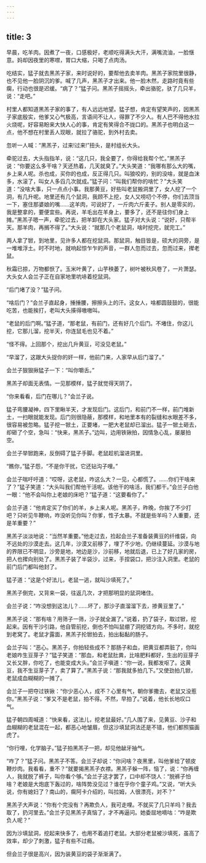 ```yaml
---
---
---
```

title: 3
---



早晨，吃羊肉。因煮了一夜，口感极好，老顺吃得满头大汗，满嘴流油，一脸惬意。妈却因夜里的寒噤，胃口大缩，只喝了点肉汤。

吃结实，猛子就去黑羔子家，来时说好的，要帮他去卖羊肉。黑羔子家院里很静，也不见他一脸阴沉的爹。喊了几声，黑羔子才出来。他一脸木然，走路时竟有些瘸，行动也很是迟缓。“病了？”猛子问。黑羔子摇摇头，牵出骆驼，驮了几只羊，说：“走吧。”

村里人都知道黑羔子家的事了，有人远远地望。猛子想，肯定有望笑声的，因黑羔子家底殷实，他爹又心气极高，言语间不让人，得罪了不少人。有人巴不得他水拉火烧呢，好容易盼来大快人心的事，肯定有笑得合不拢口的。黑羔子也明白这一点，他不想在村里丢人现眼，就拉了骆驼，到外村去卖。

忽听一人喊：“黑羔子，过来!过来!”扭头，是村组长大头。

牵驼过去，大头指指羊，说：“这几只，我全要了，你得给我帮个忙。”黑羔子说：“你要这么多干啥？天还热着，几天就臭了。”大头笑道：“我哪有那么大的嘴，乡上来人呢。杀也成，买你的也成，反正得几只。叫狼咬的，别的没啥，就是血沫多，水滚了，叫女人多舀几次就成。”猛子问：“叫我们帮你的啥忙？”大头笑道：“没啥大事，只一点点小事。我那黄豆，好些叫老鼠搬洞里了，女人挖了一个洞，有几升呢。地里还有几个鼠洞，我顾不上挖，女人又唠叨个不停，你们去顶当一下，塞住那婆娘的嘴……这羊肉，可说好了，一斤肉六斤麦子。别人是零买的，我是整拿的，要便宜些。再说，羊毛出在羊身上，要多了，还不是往你们身上摊。”黑羔子嗯一声，牵驼过去，把羊卸在大头家。猛子对大头说：“说好，只帮半天。那羊肉，再搁不得了。”大头说：“就那几个老鼠洞，啥时挖完，就完工。”

两人拿了锨，到地里，见许多人都在挖鼠洞。那鼠洞，触目皆是，硕大的洞旁，是一堆堆浮土。时不时地，就响起惊乍乍的声音，一群人忽而过去，忽而过来，撵老鼠。

秋霜已掠，万物都恹了。玉米叶黄了，山芋秧萎了，树叶被秋风卷了，一片萧瑟。大头女人会兰子正在自家地里吭哧着挖鼠洞。

“后门堵了没？”猛子问。

“啥后门？”会兰子直起身，捶捶腰，擦擦头上的汗。这女人，啥都圆鼓鼓的，很能吃苦，也能挨打，老叫大头揍得嗷嗷叫。

“老鼠的后门啊。”猛子道，“那老鼠，有前门，还有好几个后门。不堵住，你这儿挖，它那儿溜，挖半天，你连鼠毛也见不着。”

“怪不得。上回那个，挖出几升黄豆，可没见老鼠。”

“早溜了，这跟大头捉你的奸一样，他前门来，人家早从后门溜了。”

会兰子狠狠揪猛子一下：“叫你嚼舌。”

黑羔子却面无表情。一见那模样，猛子就觉得天阴了。

“你来看看，后门在哪儿？”会兰子说。

猛子弯腰凝神，四下里瞅半天，才发现后门。这后门，和前门不一样，前门堆新土，一扫眼就能发现。后门则很隐蔽，那模样，和地里本有的裂缝和水眼差不多，很容易被忽略。猛子挖一锨土，正要堵，一肥大老鼠却已溜出。猛子一锨土砸去，却砸了个空，急叫：“快来，黑羔子。”边叫，边用铁锹拍，因情急心乱，屡屡拍空。

会兰子举锨跑来，反倒碍了猛子手脚。老鼠趁机溜进洞里。

“瞧你，”猛子怨，“不是你干扰，它还钻沟子哩。”

会兰子喘吁吁道：“哎呀，这老鼠，咋这么大？一见，心都慌了。……你们干啥来了？”猛子笑道：“大头叫我们帮他干活呢。该他干的啥活，我们都干。”会兰子白他一眼：“他不会叫你上老娘的床吧？”猛子道：“这要看你了。”

会兰子道：“他肯定买了你们的羊，乡上来人呢。黑羔子，昨晚，你挨了不少打吧？只听见牛鞭响，咋没听见你叫？你爹，性子太暴。不就是些羊吗？人重要，还是羊重要？”

黑羔子淡淡地说：“当然羊重要。”他走过去，捡起会兰子准备装黄豆的纤维袋，向不远处的沙漠走去。这几年，沙漠又前移了，埋了不少地，仍继续蔓延。沙漠与地的界限已不明显，沙旁是地，地边是沙，沙前移，地就后退，已上了好几家的房，把人也撵向别处了。黑羔子装了半袋沙，过来，手捏袋口，把沙注入洞里。老鼠的前门后门都叫他封了。

猛子道：“这是个好法儿，老鼠一逃，就叫沙填死了。”

黑羔子倒完，又背来一袋，往返几次，才把那明显的鼠洞堵住。

会兰子说：“咋没想到这法儿？……坏了，那沙子直溜溜下去，掺黄豆里了。”

黑羔子说：“那有啥？用筛子一筛，沙子就全漏了。”说着，扔了袋子，取过锨，挖起来。因有干沙引路，他自管前挖，倒也不怕叫鼠绷了洞挖错方向。不多时，就挖到老窝了。老鼠才露面，黑羔子抡锨拍去，拍出黏黏的肠子。

会兰子叫：“恶心。黑羔子，你拍轻些成不？那肠子和血，把黄豆都弄脏了，你叫老娘咋生豆芽子？”猛子笑道：“那血，和老鼠肚粪，比啥肥料都好，生出的豆芽子又长又胖，你吃了，也能变成大头。”会兰子嗔道：“你一说，我都发呕了。这黄豆，我不生豆芽子了，卖了算了。”黑羔子说：“那我就多拍几下。”又使劲拍几锨，老鼠成血糊糊的一摊了。

会兰子一把夺过铁锹：“你少恶心人，成不？心里有气，朝你爹撒去，老鼠又没惹你。”黑羔子说：“爹又不是老鼠，拍不得。不然，早拍了。”说着，他长长地叹口气。

猛子朝四周喊道：“快来看，这法儿，挖老鼠最好。”几人围了来，见黄豆、沙子和血糊糊的老鼠混在一起，都恶心地皱眉，但这沙填鼠洞法还是不错，他们都照猫画虎了。

“你行哩，化学脑子。”猛子拍黑羔子一把，却见他龇牙抽气。

“咋了？”猛子问。黑羔子不答。会兰子却说：“你问啥？夜黑里，叫他爹给了顿皮鞭炒肉。我看看，重不？”就要揭黑羔子衣襟。黑羔子躲一阵，恼了，说：“你再缠人，我就脱了裤子，叫你看个够。”会兰子这才罢了，口中却不饶人：“脱裤子怕啥？老娘是大炮底下轰过的，啥阵势没见过？谁在乎你个童子鸡。”又说，“听大头说，你有媳妇了？南山的，瘸阿卡介绍的，叫拉姆，人很漂亮，对不？”

黑羔子大声说：“你有个完没有？再欺负人，我可走哩。不就买了几只羊吗？我去取了，扔河里去。”会兰子见黑羔子真恼了，才不再逼问。她委屈地嘀咕：“咋是欺负人呢？”

因为沙填鼠洞，挖起来快多了，也用不着追打老鼠。大部分老鼠被沙填死，虽高了效率，却少了刺激，猛子有些不过瘾。

但会兰子很是高兴，因为装黄豆的袋子渐渐满了。